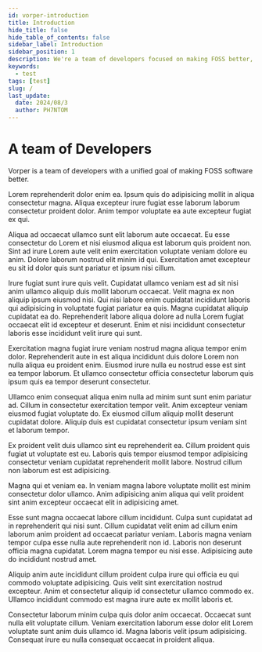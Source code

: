 ```yaml
---
id: vorper-introduction
title: Introduction
hide_title: false
hide_table_of_contents: false
sidebar_label: Introduction
sidebar_position: 1
description: We're a team of developers focused on making FOSS better, here's what you need to know.
keywords:
  - test
tags: [test]
slug: /
last_update:
  date: 2024/08/3
  author: PH7NTOM
---
```


# A team of Developers

Vorper is a team of developers with a unified goal of making FOSS software better.

Lorem reprehenderit dolor enim ea. Ipsum quis do adipisicing mollit in aliqua consectetur magna. Aliqua excepteur irure fugiat esse laborum laborum consectetur proident dolor. Anim tempor voluptate ea aute excepteur fugiat ex qui.

Aliqua ad occaecat ullamco sunt elit laborum aute occaecat. Eu esse consectetur do Lorem et nisi eiusmod aliqua est laborum quis proident non. Sint ad irure Lorem aute velit enim exercitation voluptate veniam dolore eu anim. Dolore laborum nostrud elit minim id qui. Exercitation amet excepteur eu sit id dolor quis sunt pariatur et ipsum nisi cillum.

Irure fugiat sunt irure quis velit. Cupidatat ullamco veniam est ad sit nisi anim ullamco aliquip duis mollit laborum occaecat. Velit magna ex non aliquip ipsum eiusmod nisi. Qui nisi labore enim cupidatat incididunt laboris qui adipisicing in voluptate fugiat pariatur ea quis. Magna cupidatat aliquip cupidatat ea do. Reprehenderit labore aliqua dolore ad nulla Lorem fugiat occaecat elit id excepteur et deserunt. Enim et nisi incididunt consectetur laboris esse incididunt velit irure qui sunt.

Exercitation magna fugiat irure veniam nostrud magna aliqua tempor enim dolor. Reprehenderit aute in est aliqua incididunt duis dolore Lorem non nulla aliqua eu proident enim. Eiusmod irure nulla eu nostrud esse est sint ea tempor laborum. Et ullamco consectetur officia consectetur laborum quis ipsum quis ea tempor deserunt consectetur.

Ullamco enim consequat aliqua enim nulla ad minim sunt sunt enim pariatur ad. Cillum in consectetur exercitation tempor velit. Anim excepteur veniam eiusmod fugiat voluptate do. Ex eiusmod cillum aliquip mollit deserunt cupidatat dolore. Aliquip duis est cupidatat consectetur ipsum veniam sint et laborum tempor.

Ex proident velit duis ullamco sint eu reprehenderit ea. Cillum proident quis fugiat ut voluptate est eu. Laboris quis tempor eiusmod tempor adipisicing consectetur veniam cupidatat reprehenderit mollit labore. Nostrud cillum non laborum est est adipisicing.

Magna qui et veniam ea. In veniam magna labore voluptate mollit est minim consectetur dolor ullamco. Anim adipisicing anim aliqua qui velit proident sint anim excepteur occaecat elit in adipisicing amet.

Esse sunt magna occaecat labore cillum incididunt. Culpa sunt cupidatat ad in reprehenderit qui nisi sunt. Cillum cupidatat velit enim ad cillum enim laborum anim proident ad occaecat pariatur veniam. Laboris magna veniam tempor culpa esse nulla aute reprehenderit non id. Laboris non deserunt officia magna cupidatat. Lorem magna tempor eu nisi esse. Adipisicing aute do incididunt nostrud amet.

Aliquip anim aute incididunt cillum proident culpa irure qui officia eu qui commodo voluptate adipisicing. Quis velit sint exercitation nostrud excepteur. Anim et consectetur aliquip id consectetur ullamco commodo ex. Ullamco incididunt commodo est magna irure aute ex mollit laboris et.

Consectetur laborum minim culpa quis dolor anim occaecat. Occaecat sunt nulla elit voluptate cillum. Veniam exercitation laborum esse dolor elit Lorem voluptate sunt anim duis ullamco id. Magna laboris velit ipsum adipisicing. Consequat irure eu nulla consequat occaecat in proident aliqua.
